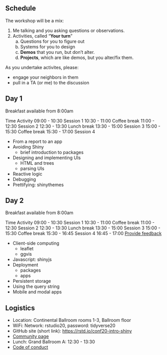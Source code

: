 ## Schedule

The workshop will be a mix:

1. Me talking and you asking questions or observations.
2. Activities, called "**Your turn**"
    a. Questions for you to figure out
    b. Systems for you to design
    c. **Demos** that you run, but don't alter.
    d. **Projects**, which are like demos, but you alter/fix them. 

As you undertake activites, please:

- engage your neighbors in them
- pull in a TA (or me) to the discussion

## Day 1

Breakfast available from 8:00am

Time	Activity
09:00 - 10:30	Session 1
10:30 - 11:00	Coffee break
11:00 - 12:30	Session 2
12:30 - 13:30	Lunch break
13:30 - 15:00	Session 3
15:00 - 15:30	Coffee break
15:30 - 17:00	Session 4

- From a report to an app
- Avoiding Shiny
    - brief introduction to packages
- Designing and implementing UIs
    - HTML and trees
    - parsing UIs
- Reactive logic
- Debugging 
- Prettifying: shinythemes

## Day 2

Breakfast available from 8:00am

Time	Activity
09:00 - 10:30	Session 1
10:30 - 11:00	Coffee break
11:00 - 12:30	Session 2
12:30 - 13:30	Lunch break
13:30 - 15:00	Session 3
15:00 - 15:30	Coffee break
15:30 - 16:45	Session 4
16:45 - 17:00   [Provide feedback](http://rstd.io/ws-survey)

- Client-side computing
    - leaflet
    - ggvis
- Javascript: shinyjs
- Deployment
    - packages
    - apps
- Persistent storage
- Using the query string
- Mobile and modal apps

## Logistics

- Location: Continental Ballroom rooms 1-3, Ballroom floor
- WiFi: Network: rstudio20, password: tidyverse20 
- GitHub site (short link): [https://rstd.io/conf20-intro-shiny](https://rstd.io/conf20-intro-shiny)
- [Community page](https://community.rstudio.com/t/shiny-from-start-to-finish-workshop-rstudio-conf-2020/49093)  
- Lunch: Grand Ballroom A: 12:30 - 13:30
- [Code of conduct](http://info.rstudio.com/Q0tN0sX0Ny2Sm0C6Y005sH0)
